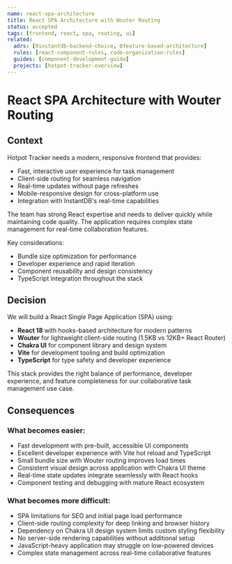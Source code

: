 ```yaml
---
name: react-spa-architecture
title: React SPA Architecture with Wouter Routing
status: accepted
tags: [frontend, react, spa, routing, ui]
related:
  adrs: [0instantdb-backend-choice, 0feature-based-architecture]
  rules: [react-component-rules, code-organization-rules]
  guides: [component-development-guide]
  projects: [hotpot-tracker-overview]
---
```


# React SPA Architecture with Wouter Routing

## Context

Hotpot Tracker needs a modern, responsive frontend that provides:

- Fast, interactive user experience for task management
- Client-side routing for seamless navigation
- Real-time updates without page refreshes
- Mobile-responsive design for cross-platform use
- Integration with InstantDB's real-time capabilities

The team has strong React expertise and needs to deliver quickly while maintaining code quality. The application requires complex state management for real-time collaboration features.

Key considerations:
- Bundle size optimization for performance
- Developer experience and rapid iteration
- Component reusability and design consistency
- TypeScript integration throughout the stack

## Decision

We will build a React Single Page Application (SPA) using:

- **React 18** with hooks-based architecture for modern patterns
- **Wouter** for lightweight client-side routing (1.5KB vs 12KB+ React Router)
- **Chakra UI** for component library and design system
- **Vite** for development tooling and build optimization
- **TypeScript** for type safety and developer experience

This stack provides the right balance of performance, developer experience, and feature completeness for our collaborative task management use case.

## Consequences

### What becomes easier:
- Fast development with pre-built, accessible UI components
- Excellent developer experience with Vite hot reload and TypeScript
- Small bundle size with Wouter routing improves load times
- Consistent visual design across application with Chakra UI theme
- Real-time state updates integrate seamlessly with React hooks
- Component testing and debugging with mature React ecosystem

### What becomes more difficult:
- SPA limitations for SEO and initial page load performance
- Client-side routing complexity for deep linking and browser history
- Dependency on Chakra UI design system limits custom styling flexibility
- No server-side rendering capabilities without additional setup
- JavaScript-heavy application may struggle on low-powered devices
- Complex state management across real-time collaborative features